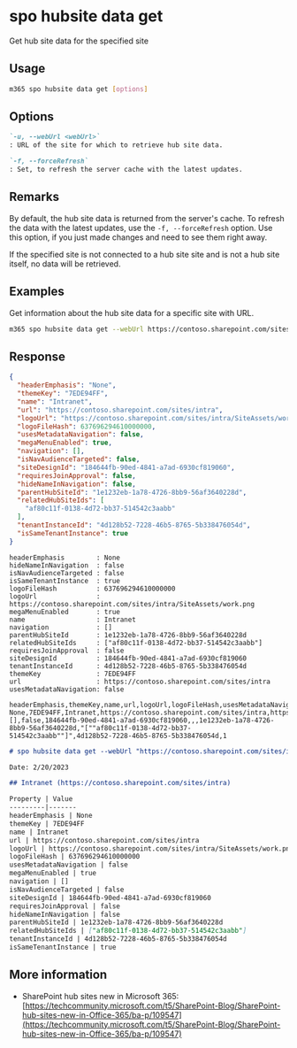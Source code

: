 
# spo hubsite data get

Get hub site data for the specified site

## Usage

```sh
m365 spo hubsite data get [options]
```

## Options

```md definition-list
`-u, --webUrl <webUrl>`
: URL of the site for which to retrieve hub site data.

`-f, --forceRefresh`
: Set, to refresh the server cache with the latest updates.
```

<Global />

## Remarks

By default, the hub site data is returned from the server's cache. To refresh the data with the latest updates, use the `-f, --forceRefresh` option. Use this option, if you just made changes and need to see them right away.

If the specified site is not connected to a hub site site and is not a hub site itself, no data will be retrieved.

## Examples

Get information about the hub site data for a specific site with URL.

```sh
m365 spo hubsite data get --webUrl https://contoso.sharepoint.com/sites/project-x
```

## Response

<Tabs>
  <TabItem value="JSON">

  ```json
  {
    "headerEmphasis": "None",
    "themeKey": "7EDE94FF",
    "name": "Intranet",
    "url": "https://contoso.sharepoint.com/sites/intra",
    "logoUrl": "https://contoso.sharepoint.com/sites/intra/SiteAssets/work.png",
    "logoFileHash": 637696294610000000,
    "usesMetadataNavigation": false,
    "megaMenuEnabled": true,
    "navigation": [],
    "isNavAudienceTargeted": false,
    "siteDesignId": "184644fb-90ed-4841-a7ad-6930cf819060",
    "requiresJoinApproval": false,
    "hideNameInNavigation": false,
    "parentHubSiteId": "1e1232eb-1a78-4726-8bb9-56af3640228d",
    "relatedHubSiteIds": [
      "af80c11f-0138-4d72-bb37-514542c3aabb"
    ],
    "tenantInstanceId": "4d128b52-7228-46b5-8765-5b338476054d",
    "isSameTenantInstance": true
  }
  ```

  </TabItem>
  <TabItem value="Text">

  ```text
  headerEmphasis        : None
  hideNameInNavigation  : false
  isNavAudienceTargeted : false
  isSameTenantInstance  : true
  logoFileHash          : 637696294610000000
  logoUrl               : https://contoso.sharepoint.com/sites/intra/SiteAssets/work.png
  megaMenuEnabled       : true
  name                  : Intranet
  navigation            : []
  parentHubSiteId       : 1e1232eb-1a78-4726-8bb9-56af3640228d
  relatedHubSiteIds     : ["af80c11f-0138-4d72-bb37-514542c3aabb"]
  requiresJoinApproval  : false
  siteDesignId          : 184644fb-90ed-4841-a7ad-6930cf819060
  tenantInstanceId      : 4d128b52-7228-46b5-8765-5b338476054d
  themeKey              : 7EDE94FF
  url                   : https://contoso.sharepoint.com/sites/intra
  usesMetadataNavigation: false
  ```

  </TabItem>
  <TabItem value="CSV">

  ```csv
  headerEmphasis,themeKey,name,url,logoUrl,logoFileHash,usesMetadataNavigation,megaMenuEnabled,navigation,isNavAudienceTargeted,siteDesignId,requiresJoinApproval,hideNameInNavigation,parentHubSiteId,relatedHubSiteIds,tenantInstanceId,isSameTenantInstance
  None,7EDE94FF,Intranet,https://contoso.sharepoint.com/sites/intra,https://contoso.sharepoint.com/sites/intra/SiteAssets/work.png,637696294610000000,false,1,[],false,184644fb-90ed-4841-a7ad-6930cf819060,,,1e1232eb-1a78-4726-8bb9-56af3640228d,"[""af80c11f-0138-4d72-bb37-514542c3aabb""]",4d128b52-7228-46b5-8765-5b338476054d,1
  ```

  </TabItem>
  <TabItem value="Markdown">

  ```md
  # spo hubsite data get --webUrl "https://contoso.sharepoint.com/sites/intra"

  Date: 2/20/2023

  ## Intranet (https://contoso.sharepoint.com/sites/intra)

  Property | Value
  ---------|-------
  headerEmphasis | None
  themeKey | 7EDE94FF
  name | Intranet
  url | https://contoso.sharepoint.com/sites/intra
  logoUrl | https://contoso.sharepoint.com/sites/intra/SiteAssets/work.png
  logoFileHash | 637696294610000000
  usesMetadataNavigation | false
  megaMenuEnabled | true
  navigation | []
  isNavAudienceTargeted | false
  siteDesignId | 184644fb-90ed-4841-a7ad-6930cf819060
  requiresJoinApproval | false
  hideNameInNavigation | false
  parentHubSiteId | 1e1232eb-1a78-4726-8bb9-56af3640228d
  relatedHubSiteIds | ["af80c11f-0138-4d72-bb37-514542c3aabb"]
  tenantInstanceId | 4d128b52-7228-46b5-8765-5b338476054d
  isSameTenantInstance | true
  ```

  </TabItem>
</Tabs>

## More information

- SharePoint hub sites new in Microsoft 365: [https://techcommunity.microsoft.com/t5/SharePoint-Blog/SharePoint-hub-sites-new-in-Office-365/ba-p/109547](https://techcommunity.microsoft.com/t5/SharePoint-Blog/SharePoint-hub-sites-new-in-Office-365/ba-p/109547)
